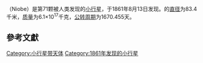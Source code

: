 {{Infobox Planet | discovery=yes | physical_characteristics = yes | bgcolour=#FFFFC0 |
 name=石女星
 | discoverer=[[卡爾·特奧多爾·羅伯特·路德|卡爾·路德]]
 | discovered=1861年8月13日
 | alt_names= 
 | mp_category=[[小行星帶|小行星帶]]
 | epoch=2006年12月31日 ([[儒略日|儒略日]] 2454100.5)
 | semimajor=412.176 [[Giga|G]][[米_(單位)|m]] (2.755 [[天文單位|AU]])
 | perihelion=339.408 Gm (2.269 AU)
 | aphelion=484.945 Gm (3.242 AU)
 | eccentricity=0.177
 | period=1670.455 [[日|d]] (4.57 [[Julian_year_(astronomy)|a]])
 | inclination=23.256[[角度|°]]
 | asc_node=316.094°
 | arg_peri=267.445°
 | mean_anomaly=13.883°
 | avg_speed=17.80 km/s
 | dimensions=83.4 km
 | mass=6.1{{e|17}} [[公斤|kg]]
 | density=? g/[[立方厘米|cm³]]
 | surface_grav=0.0233 m/s²
 | escape_velocity=0.0441 km/s
 | rotation=? d
 | spectral_type=[[S-type_asteroid|S]]
 | abs_magnitude=7.30
 | albedo=0.305 <ref>{{cite web |url=http://www.psi.edu/pds/resource/albedo.html |title=存档副本 |accessdate=2007-02-18 |archive-date=2010-01-17 |archive-url=https://www.webcitation.org/5mqof7ROl?url=http://www.psi.edu/pds/resource/albedo.html |dead-url=no }}</ref>
 | single_temperature=~168 [[熱力學溫標|K]]}}
'''{{BASEPAGENAME}}'''（Niobe）是第71颗被人类发现的[[小行星|小行星]]，于1861年8月13日发现。{{BASEPAGENAME}}的[[直径|直径]]为83.4千米，[[质量|质量]]为6.1×10<sup>17</sup>千克，[[公转周期|公转周期]]为1670.455天。
== 參考文獻 ==

{{reflist}}

{{beltasteroid-stub}}

[[Category:小行星带天体|Category:小行星带天体]]
[[Category:1861年发现的小行星|Category:1861年发现的小行星]]